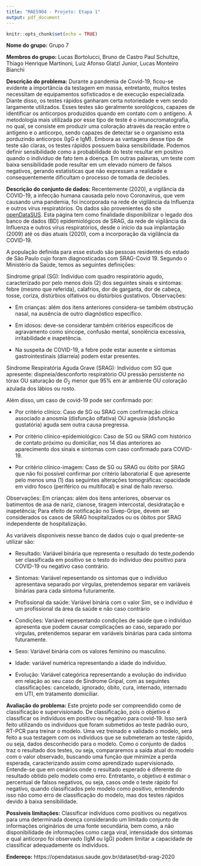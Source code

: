 ```yaml
---
title: "MAE5904 - Projeto: Etapa 1"
output: pdf_document
---
```


```r
knitr::opts_chunk$set(echo = TRUE)
```

**Nome do grupo:** Grupo 7

**Membros do grupo:** Lucas Bortolucci, Bruno de Castro Paul Schultze, Thiago Henrique Martinoni, Luiz Afonso Glatzl Junior, Lucas Monteiro Bianchi

**Descrição do problema:** Durante a pandemia de Covid-19, ficou-se evidente a importância da testagem em massa, entretanto, muitos testes necessitam de equipamentos sofisticados e de execução especializada. Diante disso, os testes rápidos ganharam certa notoriedade e vem sendo largamente utilizados. Esses testes são geralmente sorológicos, capazes de identificar os anticorpos produzidos quando em contato com o antígeno. A metodologia mais utilizada por esse tipo de teste é o imunocromatografia, no qual, se consiste em produzir uma coloração através da reação entre o antígeno e o anticorpo, sendo capazes de detectar se o organismo esta porduzindo anticorpos (IgG e IgM). Embora as vantagens desse tipo de teste são claras, os testes rápidos possuem baixa sensibilidade. Podemos definir sensibilidade como a probabilidade do teste resultar em positivo quando o indíviduo de fato tem a doença. Em outras palavras, um teste com baixa sensibilidade pode resultar em um elevado número de falsos negativos, gerando estatísticas que não expressam a realidade e consequentemente dificultam o processo de tomada de decisões.

**Descrição do conjunto de dados:** Recentemente (2020), a vigilância da COVID-19, a infecção humana causada pelo novo Coronavírus, que vem causando uma pandemia, foi incorporada na rede de vigilância da Influenza e outros vírus respiratórios. Os dados são provenientes do site [openDataSUS](https://opendatasus.saude.gov.br/dataset/bd-srag-2020). Esta página tem como finalidade disponibilizar o legado dos banco de dados (BD) epidemiológicos de SRAG, da rede de vigilância da Influenza e outros vírus respiratórios, desde o início da sua implantação (2009) até os dias atuais (2020), com a incorporação da vigilância da COVID-19.

A população definida para esse estudo são pessoas residentes do estado de São Paulo cujo foram diagnosticadas com SRAG-Covid 19. Segundo o Ministério da Saúde, temos as seguintes definições:

Sindrome gripal (SG): Indivíduo com quadro respiratório agudo, caracterizado por pelo menos dois (2) dos seguintes sinais e sintomas: febre (mesmo que referida), calafrios, dor de garganta, dor de cabeça, tosse, coriza, distúrbios olfativos ou distúrbios gustativos.
Observações:

* Em crianças: além dos itens anteriores considera-se também obstrução nasal, na ausência de outro diagnóstico específico.

* Em idosos: deve-se considerar também critérios específicos de agravamento como sincope, confusão mental, sonolência excessiva, irritabilidade e inapetência.

* Na suspeita de COVID-19, a febre pode estar ausente e sintomas gastrointestinais (diarreia) podem estar presentes.

Síndrome Respiratória Aguda Grave (SRAG): Indivíduo com SG que apresente: dispneia/desconforto respiratório OU pressão persistente no tórax OU saturação de $O_2$ menor que $95\%$ em ar ambiente OU coloração azulada dos lábios ou rosto.

Além disso, um caso de covid-19 pode ser confirmado por:

* Por critério clínico: Caso de SG ou SRAG com confirmação clínica associado a anosmia (disfunção olfativa) OU ageusia (disfunção gustatória) aguda sem outra causa pregressa.

* Por critério clínico-epidemiológico: Caso de SG ou SRAG com histórico de contato próximo ou domiciliar, nos 14 dias anteriores ao aparecimento dos sinais e sintomas com caso confirmado para COVID-19.

* Por critério clínico-imagem: Caso de SG ou SRAG ou óbito por SRAG que não foi possível confirmar por critério laboratorial E que apresente pelo menos uma (1) das seguintes alterações tomográficas: opacidade em vidro fosco (periférico ou multifocal) e sinal de halo reverso.

\indent Observações: Em crianças: além dos itens anteriores, observar os batimentos de asa de nariz, cianose, tiragem intercostal, desidratação e inapetência;
Para efeito de notificação no Sivep-Gripe, devem ser considerados os casos de SRAG hospitalizados ou os óbitos por SRAG independente de hospitalização.

As variáveis disponiveis nesse banco de dados cujo o qual predente-se utilizar são:

* Resultado: Variável binária que representa o resultado do teste,podendo ser classificada em positivo se o testo do indivíduo deu positivo para COVID-19 ou negativo caso contrário.

* Sintomas: Variável repesentando os sintomas que o indivíduo apresentava separado por vírgulas, pretendemos separar em variáveis binárias para cada sintoma futuramente.

* Profissional da saúde: Variável binária com o valor Sim, se o indivíduo é um profissional da área da saúde e não caso contrário

* Condições: Variável repesentando condições de saúde que o indivíduo apresenta que podem causar complicações ao caso, separado por vírgulas, pretendemos separar em variáveis binárias para cada sintoma futuramente.

* Sexo: Variável binária com os valores feminino ou masculino.

* Idade: variável numérica representando a idade do indivíduo.

* Evolução: Variável categórica representando a evolução do indivíduo em relação ao seu caso de Sindrome Gripal, com as seguintes classificações: cancelado, ignorado, óbito, cura, internado, internado em UTI, em tratamento domiciliar.

**Avaliação do problema:** Este projeto pode ser compreendido como de classificação e supervisionado. De classificação, pois o objetivo é classificar os indivíduos em positivo ou negativo para covid-19. Isso será feito utilizando os indivíduos que foram submetidos ao teste padrão ouro, RT-PCR para treinar o modelo. Uma vez treinado e validado o modelo, será feito a sua testagem com os indivíduos que se submeteram ao teste rápido, ou seja, dados desconhecido para o modelo. Como o conjunto de dados traz o resultado dos testes, ou seja, compararemos a saída atual do modelo com o valor observado, buscando uma função que minimize a perda esperada, caracterizando assim como aprendizado supervisionado. Entende-se que em cenários onde o resultado esperado é diferente do resultado obtido pelo modelo como erro. Entretanto, o objetivo é estimar o percentual de falsos negativos, ou seja, casos onde o teste rápido foi negativo, quando classificados pelo modelo como positivo, entendendo isso não como erro de classificação do modelo, mas dos testes rápidos devido à baixa sensibilidade.

**Possiveis limitações:** Classificar indivíduos como positivos ou negativos para uma determinada doença considerando um limitado conjunto de informações originários de uma fonte secundária, bem como, a não disponibilidade de informações como carga viral, intensidade dos sintomas e qual anticorpo foi observado (IgM ou IgG) podem limitar a capacidade de classificar adequadamente os indivíduos.

**Endereço:** https://opendatasus.saude.gov.br/dataset/bd-srag-2020
